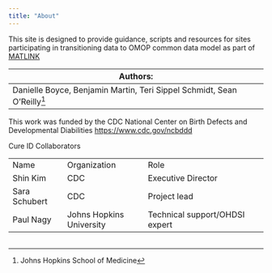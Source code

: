 ---
title: "About"
---

This site is designed to provide guidance, scripts and resources for sites participating in transitioning data to OMOP common data model as part of [MATLINK](https://www.cdc.gov/ncbddd/aboutus/mat-link.html)

| Authors:                                                                                                   |
|------------------------------------------------------------------------------------------------------------|
| Danielle Boyce, Benjamin Martin, Teri Sippel Schmidt, Sean O'Reilly[^1] |

[^1]: Johns Hopkins School of Medicine

This work was funded by the CDC National Center on Birth Defects and Developmental Diabilities <https://www.cdc.gov/ncbddd>

Cure ID Collaborators  

|                         |                                     |                                                      |
|-------------------------|-------------------------------------|------------------------------------------------------|
| Name                    | Organization                        | Role                                                 |
| Shin Kim                | CDC                                 | Executive Director                                   |
| Sara Schubert           | CDC                                 | Project lead                                         |
| Paul Nagy               | Johns Hopkins University            | Technical support/OHDSI expert                       |

|                                                                               |                                                       |
|-------------------------------------------------------------------------------|-------------------------------------------------------|

